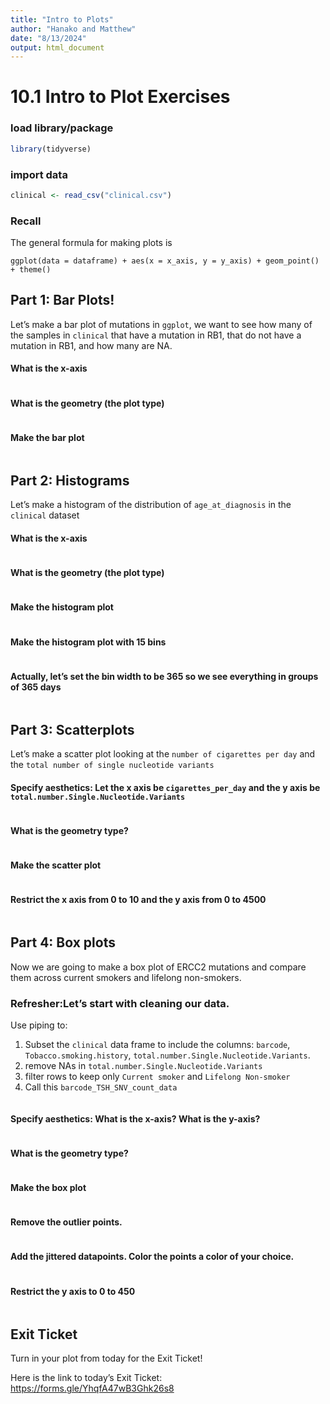```yaml
---
title: "Intro to Plots"
author: "Hanako and Matthew"
date: "8/13/2024"
output: html_document
---
```


# 10.1 Intro to Plot Exercises

### load library/package

```r
library(tidyverse)
```

### import data

```r
clinical <- read_csv("clinical.csv")
```

### Recall

The general formula for making plots is

```         
ggplot(data = dataframe) + aes(x = x_axis, y = y_axis) + geom_point() + theme()
```

## Part 1: Bar Plots!

Let's make a bar plot of mutations in `ggplot`, we want to see how many of the samples in `clinical` that have a mutation in RB1, that do not have a mutation in RB1, and how many are NA.

#### What is the x-axis

```r

```

#### What is the geometry (the plot type)

```r


```

#### Make the bar plot

```r


```

## Part 2: Histograms

Let's make a histogram of the distribution of `age_at_diagnosis` in the `clinical` dataset

#### What is the x-axis

```r

```

#### What is the geometry (the plot type)

```r


```

#### Make the histogram plot

```r


```

#### Make the histogram plot with 15 bins

```r

```

#### Actually, let's set the bin width to be 365 so we see everything in groups of 365 days

```r

```

## Part 3: Scatterplots

Let's make a scatter plot looking at the `number of cigarettes per day` and the `total number of single nucleotide variants`

#### Specify aesthetics: Let the x axis be `cigarettes_per_day` and the y axis be `total.number.Single.Nucleotide.Variants`

```r

```

#### What is the geometry type?

```r

```

#### Make the scatter plot

```r

```

#### Restrict the x axis from 0 to 10 and the y axis from 0 to 4500

```r

```

## Part 4: Box plots

Now we are going to make a box plot of ERCC2 mutations and compare them across current smokers and lifelong non-smokers.

### Refresher:Let's start with cleaning our data.

Use piping to: 

1. Subset the `clinical` data frame to include the columns: `barcode`, `Tobacco.smoking.history`, `total.number.Single.Nucleotide.Variants`. 
2. remove NAs in `total.number.Single.Nucleotide.Variants` 
3. filter rows to keep only `Current smoker` and `Lifelong Non-smoker` 
4. Call this `barcode_TSH_SNV_count_data`

```r

```

#### Specify aesthetics: What is the x-axis? What is the y-axis?

```r

```

#### What is the geometry type?

```r

```

#### Make the box plot

```r

  
```

#### Remove the outlier points.

```r




```

#### Add the jittered datapoints. Color the points a color of your choice.

```r




```

#### Restrict the y axis to 0 to 450

```r



```

## Exit Ticket

Turn in your plot from today for the Exit Ticket!

Here is the link to today's Exit Ticket: <https://forms.gle/YhqfA47wB3Ghk26s8>
